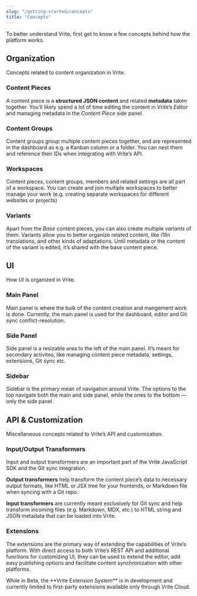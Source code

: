 ```yaml
---
slug: "/getting-started/concepts"
title: "Concepts"
---
```


To better understand Vrite, first get to know a few concepts behind how the platform works.

## Organization

Concepts related to content organization in Vrite.

### Content Pieces

A content piece is a **structured JSON content** and related **metadata** taken together. You’ll likely spend a lot of time editing the content in Vrite’s _Editor_ and managing metadata in the _Content Piece_ side panel.

### Content Groups

Content groups group multiple content pieces together, and are represented in the dashboard as e.g. a Kanban column or a folder. You can nest them and reference their IDs when integrating with Vrite’s API.

### Workspaces

Content pieces, content groups, members and related settings are all part of a workspace. You can create and join multiple workspaces to better manage your work (e.g. creating separate workspaces for different websites or projects)

### Variants

Apart from the _Base_ content pieces, you can also create multiple _variants_ of them. Variants allow you to better organize related content, like i18n translations, and other kinds of adaptations. Until metadata or the content of the variant is edited, it’s shared with the base content piece.

## UI

How UI is organized in Vrite.

### Main Panel

Main panel is where the bulk of the content creation and mangement work is done. Currently, the main panel is used for the dashboard, editor and Git sync conflict-resolution.

### Side Panel

Side panel is a resizable area to the left of the main panel. It’s meant for secondary activites, like managing content piece metadata, settings, extensions, Git sync etc.

### Sidebar

Sidebar is the primary mean of navigation around Vrite. The options to the top navigate both the main and side panel, while the ones to the bottom — only the side panel.

## API & Customization

Miscellaneous concepts related to Vrite’s API and customization.

### Input/Output Transformers

Input and output transformers are an important part of the Vrite JavaScript SDK and the Git sync integration.

**Output transformers** help transform the content piece’s data to necessary output formats, like HTML or JSX tree for your frontends, or Markdown file when syncing with a Git repo.

**Input transformers** are currently meant exclusively for Git sync and help transform incoming files (e.g. Markdown, MDX, etc.) to HTML string and JSON metadata that can be loaded into Vrite.

### Extensions

The extensions are the primary way of extending the capabilities of Vrite’s platform. With direct access to both Vrite’s REST API and additional functions for customizing UI, they can be used to extend the editor, add easy publishing options and facilitate content synchronization with other platforms.

<Info>
  While in Beta, the **Vrite Extension System** is in development and currently limited to first-party extensions available only through Vrite Cloud.
</Info>